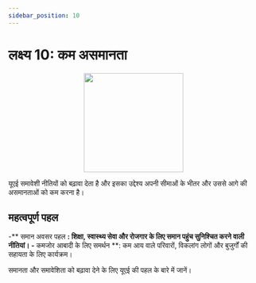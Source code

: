 ```yaml
---
sidebar_position: 10
---
```


# लक्ष्य 10: कम असमानता

<p align="center"><img src="https://www.un.org/sustainabledevelopment/wp-content/uploads/2019/08/E-Goal-10-1024x1024.png" width="200" height="200"/></p>

यूएई समावेशी नीतियों को बढ़ावा देता है और इसका उद्देश्य अपनी सीमाओं के भीतर और उससे आगे की असमानताओं को कम करना है।

## महत्वपूर्ण पहल

-** समान अवसर पहल **: शिक्षा, स्वास्थ्य सेवा और रोजगार के लिए समान पहुंच सुनिश्चित करने वाली नीतियां।
-** कमजोर आबादी के लिए समर्थन **: कम आय वाले परिवारों, विकलांग लोगों और बुजुर्गों की सहायता के लिए कार्यक्रम।

समानता और समावेशिता को बढ़ावा देने के लिए यूएई की पहल के बारे में जानें।